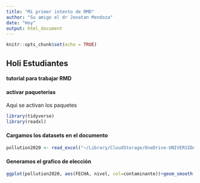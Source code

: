 ```yaml
---
title: "Mi primer intento de RMD"
author: "Su amigo el dr Jonatan Mendoza"
date: "Hoy"
output: html_document
---
```


```r
knitr::opts_chunk$set(echo = TRUE)
```

## Holi Estudiantes


#### tutorial para trabajar RMD

#### activar paqueterias

Aqui se activan los paquetes 

```r
library(tidyverse)
library(readxl)
```


#### Cargamos los datasets en el documento 


```r

pollution2020 <- read_excel("~/Library/CloudStorage/OneDrive-UNIVERSIDADNACIONALAUTÓNOMADEMÉXICO/bases/pollution2020.xlsx")
```

#### Generamos el grafico de elección 

```r
ggplot(pollution2020, aes(FECHA, nivel, col=contaminante))+geom_smooth(se=F)+theme_classic()+labs(title = "Contaminantes aereos del 2018 al 2021", y="nivel de contaminación", col="tipo de contaminante")
```



